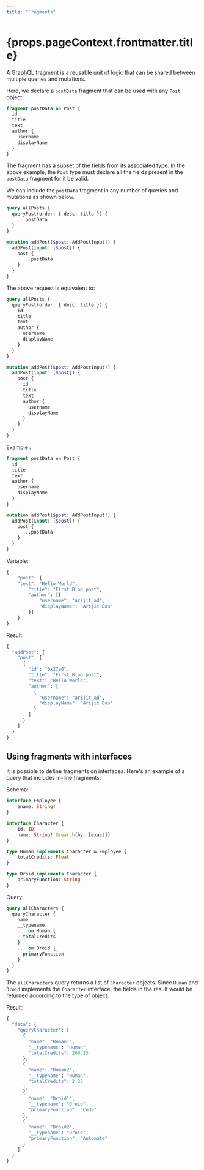 ```yaml
---
title: "Fragments"
---
```


<h1>{props.pageContext.frontmatter.title}</h1>

A GraphQL fragment is a reusable unit of logic that can be shared between multiple queries and mutations.

Here, we declare a `postData` fragment that can be used with any `Post` object:

```graphql
fragment postData on Post {
  id
  title
  text
  author {
    username
    displayName
  }
}
```

The fragment has a subset of the fields from its associated type. In the above example, the `Post` type must declare all the fields present in the `postData` fragment for it be valid.

We can include the `postData` fragment in any number of queries and mutations as shown below.
```graphql
query allPosts {
  queryPost(order: { desc: title }) {
    ...postData
  }
}

mutation addPost($post: AddPostInput!) {
  addPost(input: [$post]) {
    post {
      ...postData
    }
  }
}
```

The above request is equivalent to:
```graphql
query allPosts {
  queryPost(order: { desc: title }) {
    id
    title
    text
    author {
      username
      displayName
    }
  }
}

mutation addPost($post: AddPostInput!) {
  addPost(input: [$post]) {
    post {
      id
      title
      text
      author {
        username
        displayName
      }
    }
  }
}
```

Example :

```graphql
fragment postData on Post {
  id
  title
  text
  author {
    username
    displayName
  }
}

mutation addPost($post: AddPostInput!) {
  addPost(input: [$post]) {
    post {
      ...postData
    }
  }
}
```

Variable:

```graphql
{
	"post": {
    "text": "Hello World",
		"title": "First Blog post",
		"author": [{
			"username": "arijit_ad",
			"displayName": "Arijit Das"
		}]
	}
}
```

Result:

```graphql
{
  "addPost": {
    "post": [
      {
        "id": "0x27e0",
        "title": "First Blog post",
        "text": "Hello World",
        "author": [
          {
            "username": "arijit_ad",
            "displayName": "Arijit Das"
          }
        ]
      }
    ]
  }
}
```

<h2> Using fragments with interfaces </h2>

It is possible to define fragments on interfaces.
Here's an example of a query that includes in-line fragments:

Schema:

```graphql
interface Employee {
    ename: String!
}

interface Character {
    id: ID!
    name: String! @search(by: [exact])
}

type Human implements Character & Employee {
    totalCredits: Float
}

type Droid implements Character {
    primaryFunction: String
}
```

Query:

```graphql
query allCharacters {
  queryCharacter {
    name
    __typename
    ... on Human {
      totalCredits
    }
    ... on Droid {
      primaryFunction
    }
  }
}
```

The `allCharacters` query returns a list of `Character` objects. Since `Human` and `Droid` implements the `Character` interface, the fields in the result would be returned according to the type of object.

Result:

```graphql
{
  "data": {
    "queryCharacter": [
      {
        "name": "Human1",
        "__typename": "Human",
        "totalCredits": 200.23
      },
      {
        "name": "Human2",
        "__typename": "Human",
        "totalCredits": 2.23
      },
      {
        "name": "Droid1",
        "__typename": "Droid",
        "primaryFunction": "Code"
      },
      {
        "name": "Droid2",
        "__typename": "Droid",
        "primaryFunction": "Automate"
      }
    ]
  }
}
```





<!--using GraphQL fragments with Dgraph - there's fragments in the request as well as the type fragments to talk about**

Case 1:
you can see an example of a fragment here https://github.com/dgraph-io/graphql-sample-apps/blob/mjc/discuss/discuss-clone/src/components/operations.graphql

and here https://github.com/dgraph-io/dgraph/blob/5a67b9497fdb4a2c67638e3fc2601d628aa238f0/graphql/e2e/common/fragment.go#L15-L26 and here https://github.com/dgraph-io/dgraph/blob/5a67b9497fdb4a2c67638e3fc2601d628aa238f0/graphql/e2e/common/fragment.go#L117-L153

Case 2: (on types)
You can see how fragments on types works here https://github.com/dgraph-io/dgraph/blob/5a67b9497fdb4a2c67638e3fc2601d628aa238f0/graphql/e2e/common/query.go#L1179-L1196


This page should describe what fragments are used for (case 1 is reuse, case 2 is different results per type) and show how to submit a query with fragments and what the answer will look like.-->





